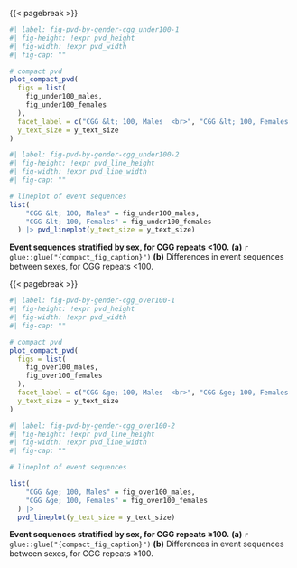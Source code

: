 {{< pagebreak >}}

::: {#suppfig-pvd-by-gender-cgg_under100}

```r
#| label: fig-pvd-by-gender-cgg_under100-1
#| fig-height: !expr pvd_height
#| fig-width: !expr pvd_width
#| fig-cap: ""

# compact pvd
plot_compact_pvd(
  figs = list(
    fig_under100_males,
    fig_under100_females
  ),
  facet_label = c("CGG &lt; 100, Males  <br>", "CGG &lt; 100, Females  <br>"),
  y_text_size = y_text_size
)

```

```r
#| label: fig-pvd-by-gender-cgg_under100-2
#| fig-height: !expr pvd_line_height
#| fig-width: !expr pvd_line_width
#| fig-cap: ""

# lineplot of event sequences
list(
    "CGG &lt; 100, Males" = fig_under100_males,
    "CGG &lt; 100, Females" = fig_under100_females
  ) |> pvd_lineplot(y_text_size = y_text_size)
```

**Event sequences stratified by sex, for CGG repeats <100.**
**(a)** `r glue::glue("{compact_fig_caption}")`
**(b)** Differences in event sequences between sexes, for CGG repeats <100.

:::

{{< pagebreak >}}

::: {#suppfig-pvd-by-gender-cgg_over100}

```r
#| label: fig-pvd-by-gender-cgg_over100-1
#| fig-height: !expr pvd_height
#| fig-width: !expr pvd_width
#| fig-cap: ""

# compact pvd
plot_compact_pvd(
  figs = list(
    fig_over100_males,
    fig_over100_females
  ),
  facet_label = c("CGG &ge; 100, Males  <br>", "CGG &ge; 100, Females  <br>"),
  y_text_size = y_text_size
)

```

```r
#| label: fig-pvd-by-gender-cgg_over100-2
#| fig-height: !expr pvd_line_height
#| fig-width: !expr pvd_line_width
#| fig-cap: ""

# lineplot of event sequences

list(
    "CGG &ge; 100, Males" = fig_over100_males,
    "CGG &ge; 100, Females" = fig_over100_females
  ) |> 
  pvd_lineplot(y_text_size = y_text_size)

```

**Event sequences stratified by sex, for CGG repeats ≥100.**
**(a)** `r glue::glue("{compact_fig_caption}")`
**(b)** Differences in event sequences between sexes, for CGG repeats ≥100.
:::

